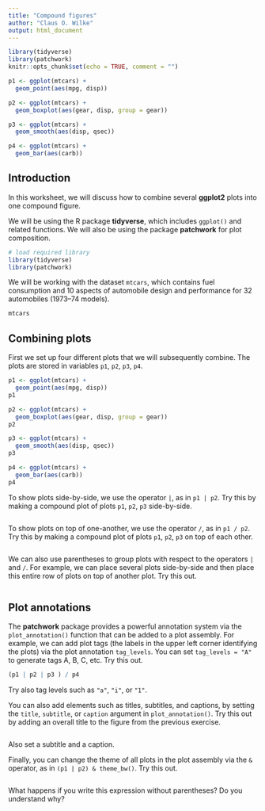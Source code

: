 ```yaml
---
title: "Compound figures"
author: "Claus O. Wilke"
output: html_document
---
```


```r
library(tidyverse)
library(patchwork)
knitr::opts_chunk$set(echo = TRUE, comment = "")

p1 <- ggplot(mtcars) + 
  geom_point(aes(mpg, disp))

p2 <- ggplot(mtcars) + 
  geom_boxplot(aes(gear, disp, group = gear))

p3 <- ggplot(mtcars) + 
  geom_smooth(aes(disp, qsec))

p4 <- ggplot(mtcars) + 
  geom_bar(aes(carb))
```

## Introduction

In this worksheet, we will discuss how to combine several **ggplot2** plots into one compound figure.

We will be using the R package **tidyverse**, which includes `ggplot()` and related functions. We will also be using the package **patchwork** for plot composition.

```r
# load required library
library(tidyverse)
library(patchwork)
```

We will be working with the dataset `mtcars`, which contains fuel consumption and 10 aspects of automobile design and performance for 32 automobiles (1973–74 models).

```r
mtcars
```


## Combining plots

First we set up four different plots that we will subsequently combine. The plots are stored in variables `p1`, `p2`, `p3`, `p4`.

```r
p1 <- ggplot(mtcars) + 
  geom_point(aes(mpg, disp))
p1  

p2 <- ggplot(mtcars) + 
  geom_boxplot(aes(gear, disp, group = gear))
p2

p3 <- ggplot(mtcars) + 
  geom_smooth(aes(disp, qsec))
p3

p4 <- ggplot(mtcars) + 
  geom_bar(aes(carb))
p4
```

To show plots side-by-side, we use the operator `|`, as in `p1 | p2`. Try this by making a compound plot of plots `p1`, `p2`, `p3` side-by-side.

```r

```

To show plots on top of one-another, we use the operator `/`, as in `p1 / p2`. Try this by making a compound plot of plots `p1`, `p2`, `p3` on top of each other.

```r

```

We can also use parentheses to group plots with respect to the operators `|` and `/`. For example, we can place several plots side-by-side and then place this entire row of plots on top of another plot. Try this out.

```r

```


## Plot annotations

The **patchwork** package provides a powerful annotation system via the `plot_annotation()` function that can be added to a plot assembly. For example, we can add plot tags (the labels in the upper left corner identifying the plots) via the plot annotation `tag_levels`. You can set `tag_levels = "A"` to generate tags A, B, C, etc. Try this out.

```r
(p1 | p2 | p3 ) / p4
```

Try also tag levels such as `"a"`, `"i"`, or `"1"`.

You can also add elements such as titles, subtitles, and captions, by setting the `title`, `subtitle`, or `caption` argument in `plot_annotation()`. Try this out by adding an overall title to the figure from the previous exercise.

```r

```

Also set a subtitle and a caption.

Finally, you can change the theme of all plots in the plot assembly via the `&` operator, as in `(p1 | p2) & theme_bw()`. Try this out.

```r

```

What happens if you write this expression without parentheses? Do you understand why?
